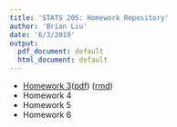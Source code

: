 ```yaml
---
title: 'STATS 205: Homework Repository'
author: 'Brian Liu'
date: '6/3/2019'
output:
  pdf_document: default
  html_document: default
---
```


- <a href="homework_3.html">Homework 3</a>(<a href="homework_3.pdf">pdf</a>) (<a href="homework_3.Rmd">rmd</a>)
- Homework 4
- Homework 5
- Homework 6
